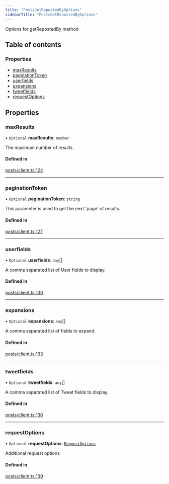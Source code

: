 ```yaml
---
title: "PostsGetRepostedByOptions"
sidebarTitle: "PostsGetRepostedByOptions"
---
```


Options for getRepostedBy method

## Table of contents

### Properties

- [maxResults](/xdks/typescript/reference/interfaces/PostsGetRepostedByOptions#maxresults)
- [paginationToken](/xdks/typescript/reference/interfaces/PostsGetRepostedByOptions#paginationtoken)
- [userfields](/xdks/typescript/reference/interfaces/PostsGetRepostedByOptions#userfields)
- [expansions](/xdks/typescript/reference/interfaces/PostsGetRepostedByOptions#expansions)
- [tweetfields](/xdks/typescript/reference/interfaces/PostsGetRepostedByOptions#tweetfields)
- [requestOptions](/xdks/typescript/reference/interfaces/PostsGetRepostedByOptions#requestoptions)

## Properties

### maxResults

• `Optional` **maxResults**: `number`

The maximum number of results.

#### Defined in

[posts/client.ts:124](https://github.com/xdevplatform/xdk/blob/298ca9350d035e40e7c8ee0753c50052819a41e2/xdk/typescript/src/posts/client.ts#L124)

___

### paginationToken

• `Optional` **paginationToken**: `string`

This parameter is used to get the next 'page' of results.

#### Defined in

[posts/client.ts:127](https://github.com/xdevplatform/xdk/blob/298ca9350d035e40e7c8ee0753c50052819a41e2/xdk/typescript/src/posts/client.ts#L127)

___

### userfields

• `Optional` **userfields**: `any`[]

A comma separated list of User fields to display.

#### Defined in

[posts/client.ts:130](https://github.com/xdevplatform/xdk/blob/298ca9350d035e40e7c8ee0753c50052819a41e2/xdk/typescript/src/posts/client.ts#L130)

___

### expansions

• `Optional` **expansions**: `any`[]

A comma separated list of fields to expand.

#### Defined in

[posts/client.ts:133](https://github.com/xdevplatform/xdk/blob/298ca9350d035e40e7c8ee0753c50052819a41e2/xdk/typescript/src/posts/client.ts#L133)

___

### tweetfields

• `Optional` **tweetfields**: `any`[]

A comma separated list of Tweet fields to display.

#### Defined in

[posts/client.ts:136](https://github.com/xdevplatform/xdk/blob/298ca9350d035e40e7c8ee0753c50052819a41e2/xdk/typescript/src/posts/client.ts#L136)

___

### requestOptions

• `Optional` **requestOptions**: [`RequestOptions`](/xdks/typescript/reference/interfaces/RequestOptions)

Additional request options

#### Defined in

[posts/client.ts:139](https://github.com/xdevplatform/xdk/blob/298ca9350d035e40e7c8ee0753c50052819a41e2/xdk/typescript/src/posts/client.ts#L139)
